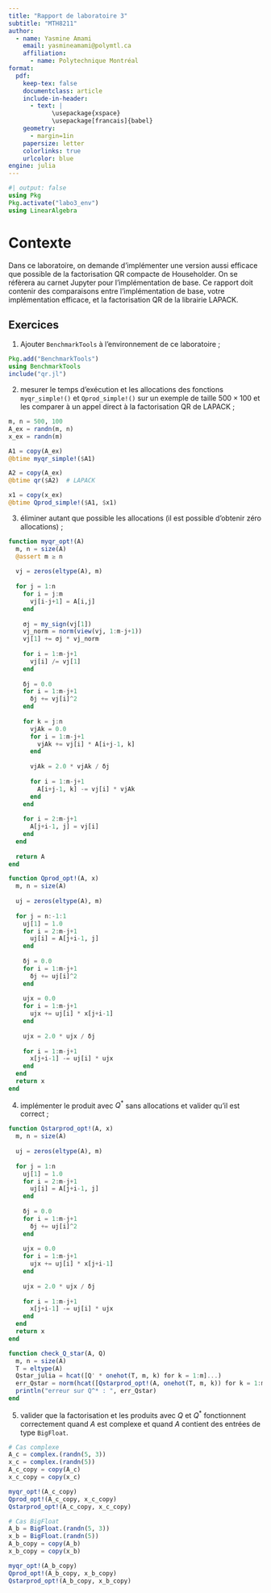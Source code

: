 ```yaml
---
title: "Rapport de laboratoire 3"
subtitle: "MTH8211"
author:
  - name: Yasmine Amami
    email: yasmineamami@polymtl.ca
    affiliation:
      - name: Polytechnique Montréal
format:
  pdf:
    keep-tex: false
    documentclass: article
    include-in-header:
      - text: |
            \usepackage{xspace}
            \usepackage[francais]{babel}
    geometry:
      - margin=1in
    papersize: letter
    colorlinks: true
    urlcolor: blue
engine: julia
---
```


```julia
#| output: false
using Pkg
Pkg.activate("labo3_env")
using LinearAlgebra
```

# Contexte

Dans ce laboratoire, on demande d'implémenter une version aussi efficace que possible de la factorisation QR compacte de Householder.
On se réfèrera au carnet Jupyter pour l'implémentation de base.
Ce rapport doit contenir des comparaisons entre l'implémentation de base, votre implémentation efficace, et la factorisation QR de la librairie LAPACK.

## Exercices

1. Ajouter `BenchmarkTools` à l'environnement de ce laboratoire ;

```julia
Pkg.add("BenchmarkTools")
using BenchmarkTools
include("qr.jl")
```

2. mesurer le temps d'exécution et les allocations des fonctions `myqr_simple!()` et `Qprod_simple!()` sur un exemple de taille $500 \times 100$ et les comparer à un appel direct à la factorisation QR de LAPACK ;

```julia
m, n = 500, 100
A_ex = randn(m, n)
x_ex = randn(m)

A1 = copy(A_ex)
@btime myqr_simple!($A1)

A2 = copy(A_ex)
@btime qr($A2)  # LAPACK

x1 = copy(x_ex)
@btime Qprod_simple!($A1, $x1)

```

3. éliminer autant que possible les allocations (il est possible d'obtenir zéro allocations) ;

```julia
function myqr_opt!(A)
  m, n = size(A)
  @assert m ≥ n
  
  vj = zeros(eltype(A), m)
  
  for j = 1:n
    for i = j:m
      vj[i-j+1] = A[i,j]
    end
    
    σj = my_sign(vj[1])
    vj_norm = norm(view(vj, 1:m-j+1))
    vj[1] += σj * vj_norm
    
    for i = 1:m-j+1
      vj[i] /= vj[1]
    end
    
    δj = 0.0
    for i = 1:m-j+1
      δj += vj[i]^2
    end
    
    for k = j:n
      vjAk = 0.0
      for i = 1:m-j+1
        vjAk += vj[i] * A[i+j-1, k]
      end
      
      vjAk = 2.0 * vjAk / δj
      
      for i = 1:m-j+1
        A[i+j-1, k] -= vj[i] * vjAk
      end
    end
    
    for i = 2:m-j+1
      A[j+i-1, j] = vj[i]
    end
  end
  
  return A
end

function Qprod_opt!(A, x)
  m, n = size(A)
  
  uj = zeros(eltype(A), m)
  
  for j = n:-1:1
    uj[1] = 1.0
    for i = 2:m-j+1
      uj[i] = A[j+i-1, j]
    end
    
    δj = 0.0
    for i = 1:m-j+1
      δj += uj[i]^2
    end
    
    ujx = 0.0
    for i = 1:m-j+1
      ujx += uj[i] * x[j+i-1]
    end
    
    ujx = 2.0 * ujx / δj
    
    for i = 1:m-j+1
      x[j+i-1] -= uj[i] * ujx
    end
  end
  return x
end
```

4. implémenter le produit avec $Q^*$ sans allocations et valider qu'il est correct ;

```julia
function Qstarprod_opt!(A, x)
  m, n = size(A)
  
  uj = zeros(eltype(A), m)
  
  for j = 1:n
    uj[1] = 1.0
    for i = 2:m-j+1
      uj[i] = A[j+i-1, j]
    end
    
    δj = 0.0
    for i = 1:m-j+1
      δj += uj[i]^2
    end
    
    ujx = 0.0
    for i = 1:m-j+1
      ujx += uj[i] * x[j+i-1]
    end
    
    ujx = 2.0 * ujx / δj
    
    for i = 1:m-j+1
      x[j+i-1] -= uj[i] * ujx
    end
  end
  return x
end

function check_Q_star(A, Q)
  m, n = size(A)
  T = eltype(A)
  Qstar_julia = hcat([Q' * onehot(T, m, k) for k = 1:m]...)
  err_Qstar = norm(hcat([Qstarprod_opt!(A, onehot(T, m, k)) for k = 1:m]...) - Qstar_julia)
  println("erreur sur Q^* : ", err_Qstar)
end
```

5. valider que la factorisation et les produits avec $Q$ et $Q^*$ fonctionnent correctement quand $A$ est complexe et quand $A$ contient des entrées de type `BigFloat`.

```julia
# Cas complexe
A_c = complex.(randn(5, 3))
x_c = complex.(randn(5))
A_c_copy = copy(A_c)
x_c_copy = copy(x_c)

myqr_opt!(A_c_copy)
Qprod_opt!(A_c_copy, x_c_copy)
Qstarprod_opt!(A_c_copy, x_c_copy)

# Cas BigFloat
A_b = BigFloat.(randn(5, 3))
x_b = BigFloat.(randn(5))
A_b_copy = copy(A_b)
x_b_copy = copy(x_b)

myqr_opt!(A_b_copy)
Qprod_opt!(A_b_copy, x_b_copy)
Qstarprod_opt!(A_b_copy, x_b_copy)
```

